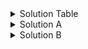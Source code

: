 <!-- Solution OR3 Table -->

<details><summary>Solution Table</summary>

```{=html}
<table cellpadding="8" cellspacing="0" style="border-collapse: collapse; width: 100%; ">
  <tr style="width:10%;">
    <th style="background: #38A3A5; color: white;width: 25%;"></th>
    <th style="background: #38A3A5; color: white;">Asthma  (+)</th>
    <th style="background: #38A3A5; color: white;">Asthma  (-)</th>
    <th style="background: #38A3A5; color: white;">Total</th>
  </tr>
  <tr>
    <th style="width:25%; background: #38A3A5; color: white;">Smoker (+)</th>
    <td>10</td>  <!-- Replace with actual data -->
    <td>430</td>  <!-- Replace with actual data -->
    <td>440</td>  <!-- Row total -->
  </tr>
  <tr>
    <th style="width:25%; background: #38A3A5; color: white;">Smoker(-)</th>
    <td>10</td>  <!-- Replace with actual data -->
    <td>950</td>  <!-- Replace with actual data -->
    <td>960</td>  <!-- Row total -->
  </tr>
  <tr>
    <th style="background: #38A3A5; color: white;width: 25%;">Total</th>
    <td>20</td>  <!-- Column total -->
    <td>1380</td>  <!-- Column total -->
    <td>1400</td> <!-- Grand total -->
  </tr>
</table>
```
</details>

<!-- Solution OR3A -->
<details><summary>Solution A</summary>

$$
RR = \frac{\frac{10}{440}}{\frac{10}{960}} = 2.18
$$

$$
OR = \frac{\frac{10}{10}}{\frac{430}{950}} = 2.21
$$ 

</details>

<!-- Solution OR3B -->


<details><summary>Solution B</summary>

__Rare disease assumption:__ when studying diseases that have a low prevalence (<10% as a rule of thumb)in the study population, the odds ratio is a good approximation of the relative risk.

</details>